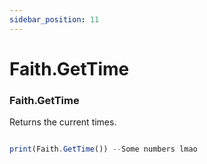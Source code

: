 ```yaml
---
sidebar_position: 11
---
```


# Faith.GetTime

### Faith.GetTime
Returns the current times.

```jsx title="Faith.GetTime Example"

print(Faith.GetTime()) --Some numbers lmao
```